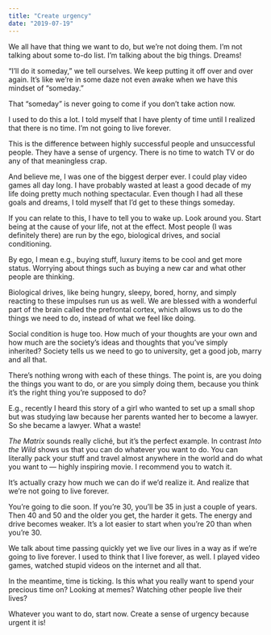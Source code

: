 ```yaml
---
title: "Create urgency"
date: "2019-07-19"
---
```


We all have that thing we want to do, but we’re not doing them. I’m not talking about some to-do list. I’m talking about the big things. Dreams!

“I’ll do it someday,” we tell ourselves. We keep putting it off over and over again. It’s like we’re in some daze not even awake when we have this mindset of “someday.”

That “someday” is never going to come if you don’t take action now.

I used to do this a lot. I told myself that I have plenty of time until I realized that there is no time. I’m not going to live forever.

This is the difference between highly successful people and unsuccessful people. They have a sense of urgency. There is no time to watch TV or do any of that meaningless crap.

And believe me, I was one of the biggest derper ever. I could play video games all day long. I have probably wasted at least a good decade of my life doing pretty much nothing spectacular. Even though I had all these goals and dreams, I told myself that I’d get to these things someday.

If you can relate to this, I have to tell you to wake up. Look around you. Start being at the cause of your life, not at the effect. Most people (I was definitely there) are run by the ego, biological drives, and social conditioning.

By ego, I mean e.g., buying stuff, luxury items to be cool and get more status. Worrying about things such as buying a new car and what other people are thinking.

Biological drives, like being hungry, sleepy, bored, horny, and simply reacting to these impulses run us as well. We are blessed with a wonderful part of the brain called the prefrontal cortex, which allows us to do the things we need to do, instead of what we feel like doing.

Social condition is huge too. How much of your thoughts are your own and how much are the society’s ideas and thoughts that you’ve simply inherited? Society tells us we need to go to university, get a good job, marry and all that.

There’s nothing wrong with each of these things. The point is, are you doing the things you want to do, or are you simply doing them, because you think it’s the right thing you’re supposed to do?

E.g., recently I heard this story of a girl who wanted to set up a small shop but was studying law because her parents wanted her to become a lawyer. So she became a lawyer. What a waste!

_The Matrix_ sounds really cliché, but it’s the perfect example. In contrast _Into the Wild_ shows us that you can do whatever you want to do. You can literally pack your stuff and travel almost anywhere in the world and do what you want to — highly inspiring movie. I recommend you to watch it.

It’s actually crazy how much we can do if we’d realize it. And realize that we’re not going to live forever.

You’re going to die soon. If you’re 30, you’ll be 35 in just a couple of years. Then 40 and 50 and the older you get, the harder it gets. The energy and drive becomes weaker. It’s a lot easier to start when you’re 20 than when you’re 30.

We talk about time passing quickly yet we live our lives in a way as if we’re going to live forever. I used to think that I live forever, as well. I played video games, watched stupid videos on the internet and all that.

In the meantime, time is ticking. Is this what you really want to spend your precious time on? Looking at memes? Watching other people live their lives?

Whatever you want to do, start now. Create a sense of urgency because urgent it is!
